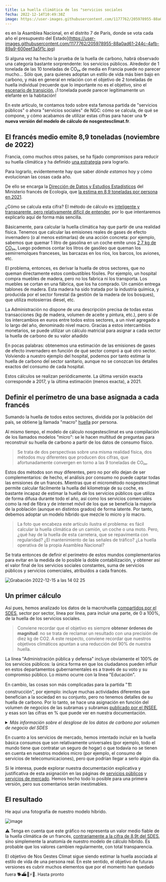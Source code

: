 ---
title: La huella climática de los "servicios sociales
fecha: 2022-12-14T10:49:38Z
image: https://user-images.githubusercontent.com/1177762/205978955-88a0ad61-244c-4afb-89a9-600eef3a5f1c.jpg
---

es en la Asamblea Nacional, en el distrito 7 de París, donde se vota cada año el presupuesto del Estado](https://user-images.githubusercontent.com/1177762/205978955-88a0ad61-244c-4afb-89a9-600eef3a5f1c.jpg)

Si alguna vez ha hecho la prueba de la huella de carbono, habrá observado una categoría bastante sorprendente: los servicios públicos. Alrededor de 1 tonelada de las 10 toneladas de CO₂ₑ de media en Francia puede no parecer mucho... Sólo que, para quienes adoptan un estilo de vida más bien bajo en carbono, y más en general en relación con el objetivo de 2 toneladas de huella individual (recuerde que lo importante no es el objetivo, sino el <a href="https://nosgestesclimat.fr/blog/environnement/budget">escenario de transición</a>, ¡1 tonelada puede parecer legítimamente un elefante en la habitación!

En este artículo, te contamos todo sobre esta famosa partida de "servicios públicos" o ahora "servicios sociales" de NGC: cómo se calcula, de qué se compone, y cómo acabamos de utilizar estas cifras para hacer una **✨ nueva versión del modelo de cálculo de nosgestesclimat.fr**.

## El francés medio emite 8,9 toneladas (noviembre de 2022)

Francia, como muchos otros países, se ha fijado compromisos para reducir su huella climática y ha definido <a href="https://www.ecologie.gouv.fr/strategie-nationale-bas-carbone-snbc">una estrategia</a> para lograrlo.

Para lograrlo, evidentemente hay que saber _dónde estamos_ hoy y cómo evolucionan las cosas cada año.

De ello se encarga la <a href="https://www.statistiques.developpement-durable.gouv.fr/">Dirección de Datos y Estudios Estadísticos</a> del Ministerio francés de Ecología, que <a href="https://www.statistiques.developpement-durable.gouv.fr/lempreinte-carbone-de-la-france-de-1995-2021?rubrique=27&dossier=1286">la estima en 8,9 toneladas por persona en 2021</a>.

¿Cómo se calcula esta cifra? El método de cálculo es <a href="https://github.com/incubateur-ademe/nosgestesclimat-site/files/9980633/methodologie_empreinte_carbone_octobre2021_0.pdf">inteligente y transparente, pero relativamente difícil de entender</a>, por lo que intentaremos explicarlo aquí de forma más sencilla.

Básicamente, para calcular la huella climática hay que partir de una realidad física. Tenemos que calcular las emisiones reales de gases de efecto invernadero (o al menos estimarlas) de una acción concreta: por ejemplo, sabemos que quemar 1 litro de gasolina en un coche emite unos <a href="https://nosgestesclimat.fr/documentation/transport/voiture/thermique/empreinte-au-litre">2,7 kg de CO₂ₑ.</a> Luego podemos contar los litros de gasóleo que queman los semirremolques franceses, las barcazas en los ríos, los barcos, los aviones, etc.

El problema, entonces, es derivar la huella de otros sectores, que no queman directamente estos combustibles fósiles. Por ejemplo, un hospital compra muebles de madera, pero no los fabrica ni los transporta. Los muebles se cortan en una fábrica, que los ha comprado. Un camión entrega tablones de madera. Esta madera ha sido tratada por la industria química, y producida por el sector forestal (la gestión de la madera de los bosques), que utiliza motosierras diesel, etc.

La Administración no dispone de una descripción precisa de todas estas transacciones (kg de madera, volumen de aceite y pintura, etc.), pero sí de los intercambios en euros entre todos estos sectores, a un nivel agregado a lo largo del año, denominado nivel macro. Gracias a estos intercambios monetarios, se puede utilizar un cálculo matricial para asignar a cada sector la huella de carbono de su valor añadido

En pocas palabras: obtenemos una estimación de las emisiones de gases de efecto invernadero en función de qué sector compró a qué otro sector. Volviendo a nuestro ejemplo del hospital, podemos por tanto estimar la huella de carbono del sector sanitario, aunque no se conozcan los detalles exactos del consumo de cada hospital.

Estos cálculos se realizan periódicamente. La última versión exacta corresponde a 2017, y la última estimación (menos exacta), a 2021.

## Definir el perímetro de una base asignada a cada francés

Sumando la huella de todos estos sectores, dividida por la población del país, se obtiene <a href="https://nosgestesclimat.fr/documentation/empreinte-SDES">la</a> llamada "macro" <a href="https://nosgestesclimat.fr/documentation/empreinte-SDES">huella</a> por persona.

Al mismo tiempo, el modelo de cálculo nosgestesclimat es una compilación de los llamados modelos "micro": se le hacen multitud de preguntas para reconstruir su huella de carbono a partir de los datos de consumo físico.

> Se trata de dos perspectivas sobre una misma realidad física, dos métodos muy diferentes que producen dos cifras, que afortunadamente convergen en torno a las 9 toneladas de CO₂ₑ.

Estos dos métodos son muy diferentes, pero no por ello dejan de ser complementarios: de hecho, el análisis por consumo no puede captar todas las emisiones de un francés. Mientras que el micrométodo nosgestesclimat permite calcular fácilmente la huella del kilometraje de su coche, es bastante incapaz de estimar la huella de los servicios públicos que utiliza de forma difusa durante todo el año, así como los servicios comerciales como la red de fibra y de internet móvil de los que se beneficia la mayoría de la población (aunque en distintos grados) de forma latente. Por tanto, debemos adoptar un modelo híbrido que mezcle lo micro y lo macro.

> La foto que encabeza este artículo ilustra el problema: es fácil calcular la huella climática de un camión, un coche o una moto. Pero, ¿qué hay de la huella de esta carretera, que se repavimenta con regularidad? ¿El mantenimiento de las señales de tráfico? ¿La huella operativa de la propia Asamblea Nacional?

Se trata entonces de definir el perímetro de estos mundos complementarios para evitar en la medida de lo posible la doble contabilización, y obtener así el valor final de los servicios sociales constantes, suma de servicios públicos y servicios comerciales, atribuidos a cada francés.

![Grabación 2022-12-15 a las 14 02 25](https://user-images.githubusercontent.com/1177762/207865812-a37bbe96-2acd-4f0b-b9b5-ed64e93597da.gif)

## Un primer cálculo

Así pues, hemos analizado los datos de la macrohuella <a href="https://www.statistiques.developpement-durable.gouv.fr/la-decomposition-de-lempreinte-carbone-de-la-demande-finale-de-la-france-par-postes-de-consommation">compartidos por el SDES</a>, sector por sector, línea por línea, para incluir una parte, de 0 a 100%, de la huella de los servicios sociales.

> Conviene recordar que el objetivo es siempre **obtener órdenes de magnitud**: no se trata de reclamar un resultado con una precisión de diez kg de CO2. A este respecto, conviene recordar que nuestros objetivos climáticos apuntan a una reducción del 90% de nuestra huella.

La línea "Administración pública y defensa" incluye obviamente el 100% de los servicios públicos: la única forma en que los ciudadanos pueden influir en estos departamentos gubernamentales es a través de su voto y su compromiso público. Lo mismo ocurre con la línea "Educación".

En cambio, las cosas son más complicadas para la partida "🏗️ construcción", por ejemplo: incluye muchas actividades diferentes que benefician a la sociedad en su conjunto, pero no tenemos detalles de su huella de carbono. Por lo tanto, se hace una asignación en función del volumen de negocios de las subramas y subramas <a href="https://www.insee.fr/fr/statistiques/4226067?sommaire=4226092">publicado por el INSEE</a>, y esas son las cifras en % que puede ver en nuestra documentación.

<details>

<summary>
 <i>
    Más información sobre el desglose de los datos de carbono por volumen de negocio
    del SDES
 </i>
</summary>

> Los datos proporcionados por el SDES dan una huella de carbono correspondiente a lo que se consume en el territorio francés por rama económica (por ejemplo, E36 = red de distribución de agua = 677 kTCO₂ₑ) o por grupo de ramas económicas (por ejemplo, F41_43 = Construcción = 54116 kTCO₂ₑ). Para estos datos, existe un primer nivel de agregación que hemos optado por desagregar en función de <a href="https://www.insee.fr/fr/statistiques/4226067?sommaire=4226092">la</a> cuota de facturación de la rama en la agrupación propuesta por el SDES (por ejemplo, para F41_43, tenemos F41=25%, F42=13,5%, F43=61,5%)
&gt
> Algunos de los datos son secretos y hemos supuesto que también lo son para el cálculo de la huella de carbono nacional. A falta de información adicional, hemos optado por no tenerlos en cuenta en estos cálculos de descomposición.
&gt
> Para ir aún más lejos, a veces hemos necesitado un mayor nivel de precisión examinando las subramas económicas. En efecto, si tomamos el ejemplo de la E38 relativa a la recogida de residuos, sólo las subramas E3812 y E3822, relativas a los residuos peligrosos, debían incluirse en los servicios públicos. Por lo tanto, también hemos utilizado el desglose por volumen de negocios para obtener la intensidad de carbono asociada a las subramas en cuestión dentro de E38.

</details>

En cuanto a los servicios de mercado, hemos intentado incluir en la huella básica consumos que son relativamente universales (por ejemplo, todo el mundo tiene que contratar un seguro de hogar) o que todavía no se tienen en cuenta en nuestros modelos micro (por ejemplo, el consumo de servicios de telecomunicaciones), pero que podrían llegar a serlo algún día.

Si le interesa, puede explorar nuestra documentación explicativa y justificativa de esta asignación en las páginas de <a href="https://nosgestesclimat.fr/documentation/services-publics">servicios públicos</a> y <a href="https://nosgestesclimat.netlify.app/documentation/services-marchands">servicios de mercado</a>. Hemos hecho todo lo posible para una primera versión, pero sus comentarios serán inestimables.

## El resultado

He aquí una fotografía de nuestro modelo híbrido.

![image](https://user-images.githubusercontent.com/1177762/207576758-03cfbc96-a6a2-4817-a4cb-4c4562342783.png)

⚠️ Tenga en cuenta que este gráfico no representa un valor medio fiable de la huella climática de un francés, <a href="https://www.statistiques.developpement-durable.gouv.fr/lempreinte-carbone-de-la-france-de-1995-2021?rubrique=27&dossier=1286">contrariamente a la cifra de 8,9t del SDES</a>, sino simplemente la anatomía de nuestro modelo de cálculo híbrido. Es probable que los valores cambien regularmente, con total transparencia.

El objetivo de Nos Gestes Climat sigue siendo estimar la huella asociada al estilo de vida de una persona real. En este sentido, el objetivo de futuras versiones es cubrir muchos elementos que por el momento han quedado fuera 🐕️⛴️🛵⚡️🏡. Hasta pronto
